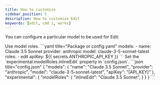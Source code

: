 ```yaml
---
title: How to customize
sidebar_position: 5
description: How to customize Edit
keywords: [edit, cmd i, works]
---
```



You can configure a particular model to be used for Edit:

<Tabs groupId="config-example">
  <TabItem value="yaml" label="YAML">
  Use model roles.
  ```yaml title="Package or config.yaml"
  models:
  - name: Claude 3.5 Sonnet
    provider: anthropic
    model: claude-3-5-sonnet-latest
    roles:
      - edit
    apiKey: ${{ secrets.ANTHROPIC_API_KEY }}
  ```
  </TabItem>
  <TabItem value="json" label="JSON">
  Set the `experimental.modelRoles.inlineEdit` property in `config.json`.
  ```json title="config.json"
  {
    "models": {
      "name": "Claude 3.5 Sonnet",
      "provider": "anthropic",
      "model": "claude-3-5-sonnet-latest",
      "apiKey": "[API_KEY]"
    },
    "experimental": {
      "modelRoles": {
          "inlineEdit": "Claude 3.5 Sonnet",
      }
    }
  }
  ```
  </TabItem>
</Tabs>
